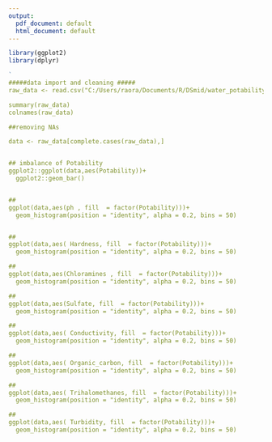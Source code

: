 ---
output:
  pdf_document: default
  html_document: default
---


```{r new}
library(ggplot2)
library(dplyr)

`
#####data import and cleaning #####
raw_data <- read.csv("C:/Users/raora/Documents/R/DSmid/water_potability.csv")

summary(raw_data)
colnames(raw_data)

##removing NAs

data <- raw_data[complete.cases(raw_data),]


## imbalance of Potability
ggplot2::ggplot(data,aes(Potability))+
  ggplot2::geom_bar()


##
ggplot(data,aes(ph , fill  = factor(Potability)))+
  geom_histogram(position = "identity", alpha = 0.2, bins = 50)


##
ggplot(data,aes( Hardness, fill  = factor(Potability)))+
  geom_histogram(position = "identity", alpha = 0.2, bins = 50)

##
ggplot(data,aes(Chloramines , fill  = factor(Potability)))+
  geom_histogram(position = "identity", alpha = 0.2, bins = 50)

##
ggplot(data,aes(Sulfate, fill  = factor(Potability)))+
  geom_histogram(position = "identity", alpha = 0.2, bins = 50)

##
ggplot(data,aes( Conductivity, fill  = factor(Potability)))+
  geom_histogram(position = "identity", alpha = 0.2, bins = 50)

##
ggplot(data,aes( Organic_carbon, fill  = factor(Potability)))+
  geom_histogram(position = "identity", alpha = 0.2, bins = 50)

##
ggplot(data,aes( Trihalomethanes, fill  = factor(Potability)))+
  geom_histogram(position = "identity", alpha = 0.2, bins = 50)

##
ggplot(data,aes( Turbidity, fill  = factor(Potability)))+
  geom_histogram(position = "identity", alpha = 0.2, bins = 50)

```
